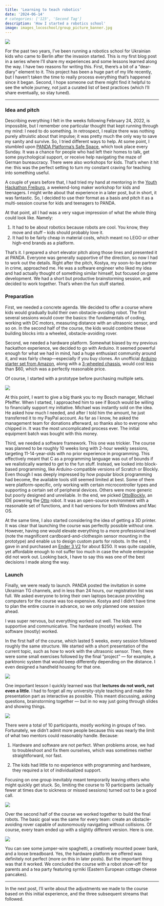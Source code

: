 ```yaml
---
title: 'Learning to teach robotics'
date: '2024-06-14'
# categories: ['123', 'Second Tag']
description: 'How I started a robotics school'
image: images_locoschool/group_picture_banner.jpg
---
```


![](images_locoschool/group_picture.jpg)

For the past two years, I've been running a robotics school for Ukrainian kids who came to Berlin after the invasion started. This is my first blog post in a series where I'll share my experiences and some lessons learned along the way. I have two reasons for writing this. First, there's a bit of a "dear-diary" element to it. This project has been a huge part of my life recently, but I haven't taken the time to really process everything that's happened since it began. Second, I hope someone out there might find it helpful to see the whole journey, not just a curated list of best practices (which I'll share eventually, so stay tuned).

***

### Idea and pitch

Describing everything I felt in the weeks following February 24, 2022, is impossible, but I remember one particular thought that kept running through my mind: I need to do something. In retrospect, I realize there was nothing purely altruistic about that impulse; it was pretty much the only way to save my sanity and survive. So, I tried different ways to help. At some point, I stumbled upon [PANDA Platforma's Safe Space](https://panda-platforma.berlin/events/panda-safe-space-pandaukraine-78/), which took place every Sunday. It was a chance for people who had left their homes to talk, get some psychological support, or receive help navigating the maze of German bureaucracy. There were also workshops for kids. That's when it hit me: this was the perfect setting to turn my constant craving for teaching into something useful.

A couple of years before that, I had tried my hand at mentoring in the [Youth Hackathon Freiburg](https://www.jugendarbeit-jhw.de/unsere-angebote/hackathon/), a weekend-long maker workshop for kids and teenagers. I might write about that experience in a later post, but in short, it was fantastic. So, I decided to use their format as a basis and pitch it as a multi-session course for kids and teenagers to PANDA.

At that point, all I had was a very vague impression of what the whole thing could look like. Namely:

1. It had to be about robotics because robots are cool. You know, they move and stuff -- kids should probably love it.
2. It had to be fairly cheap in material costs, which meant no LEGO or other high-end brands as a platform.

That’s it. I prepared a short elevator pitch along those lines and presented it at PANDA. Everyone was generally supportive of the direction, so now I had to work out the details. Right after the pitch, Kostya, my soon-to-be partner in crime, approached me. He was a software engineer who liked my idea and had actually thought of something similar himself, but focused on game development. We had a short but productive brainstorming session, and decided to work together. That’s when the fun stuff started.

### Preparation

First, we needed a concrete agenda. We decided to offer a course where kids would gradually build their own obstacle-avoiding robot. The first several sessions would cover the basics: the fundamentals of coding, working with DC motors, measuring distance with an ultrasonic sensor, and so on. In the second half of the course, the kids would combine these building blocks into a wheeled, obstacle-avoiding rover.

Second, we needed a hardware platform. Somewhat biased by my previous hackathon experience, we decided to go with Arduino. It seemed powerful enough for what we had in mind, had a huge enthusiast community around it, and was fairly cheap—especially if you buy clones. An unofficial [Arduino starter set from Amazon](https://www.amazon.de/Complete-Ultimate-Tutorial-Microcontroller-Accessories/dp/B01IHCCKKK/ref=sr_1_1_sspa?crid=3OYHZQJXA55O3&dib=eyJ2IjoiMSJ9.ujJjh3WyJ0WwFxrwfvPWhmZVtXhsSoGUH-XaG5dA2NbzJzodMMOHl7WWUrNcdhyeQtMWQVpmoEGbDs6qP0d9rOq0EaFl_5izZmi6jOOt5PN6TgDOIN-p7uiOaO7RwnVy_H0A82ALE3i3qSdW8sEIvot2FSOSa6ousNwF4TRVBSBcQdvFBjvG33BJT08f097-ySGNOpwYL_QeRlNI7XXGnqMeqyct1twb7zTd4nkoimg.0FhJ8NKcKJ4vXXzhmQl_TCGhOTEBhhqRLlgoHSmA6Ho&dib_tag=se&keywords=electronics+starter+kit&qid=1718366705&sprefix=electronics+starter+kit%2Caps%2C105&sr=8-1-spons&sp_csd=d2lkZ2V0TmFtZT1zcF9hdGY&psc=1), along with a [3-wheeled chassis](https://www.amazon.de/-/en/10Gtek-Chassis-Encoder-Battery-DIY/dp/B0B8G29X4V/ref=sr_1_4?crid=2O6T2Y4S4GOFB&dib=eyJ2IjoiMSJ9.REu-6R265PuFjKjKdtQlxhQjxEMG9u1x_jblT3YZQlqTFMlIrIfTdVEkkUHiF6SFc70NOB10Srwu8TdzE2zIJfgou5nIUS8AeXNds16eAimylXOV3qlJn56QSJe7wxg1MROfXppQtNn6-mbAUg9GUO4M3a30ZyyvA_MvciKBcnkLjw3HXsbFBJQ59_QowSm_AcLymEA2LQI7hS3-J0uWrjXqCRdm_KtZZR5Yc6E--P0.4m7CvGavkTDz2VOH4m8rW1vZAgufpy0LxAsjE2Wc5rk&dib_tag=se&keywords=robot+chassis&qid=1718366738&sprefix=robot+chassis%2Caps%2C93&sr=8-4), would cost less than $60, which was a perfectly reasonable price.

Of course, I started with a prototype before purchasing multiple sets.

![](images_locoschool/prototype.jpg)

At this point, I want to give a big thank you to my Bosch manager, Michael Pfeiffer. When I started, I approached him to see if Bosch would be willing to financially support my initiative. Michael was instantly sold on the idea. He asked how much I needed, and after I told him the amount, he just transferred it to my PayPal account. As far as I know, he asked the management team for donations afterward, so thanks also to everyone who chipped in. It was the most uncomplicated process ever. The initial equipment batch was bought with this money.

Third, we needed a software framework. This one was trickier. The course was planned to be roughly 10 weeks long with 2-hour weekly sessions, targeting 11-14-year-olds with no prior experience in programming. This effectively meant that C as a programming language was out of bounds if we realistically wanted to get to the fun stuff. Instead, we looked into block-based programming, like Arduino-compatible versions of Scratch or Blockly. Even though I was deeply impressed by how popular block programming had become, the available tools still seemed limited at best. Some of them were platform-specific, only working with certain microcontroller types and supporting a certain set of peripheral devices. Others were more generic but poorly designed and unreliable. In the end, we picked [OttoBlockly](https://www.ottodiy.com/software), an IDE powering the [Otto](https://www.ottodiy.com) robot. It was an open-source environment with a reasonable set of functions, and it had versions for both Windows and Mac OS.

At the same time, I also started considering the idea of getting a 3D printer. It was clear that launching the course was perfectly possible without one. However, having one would elevate everything to a more professional level (note the magnificent cardboard-and-clothespin sensor mounting in the prototype) and enable us to design custom parts for robots. In the end, I gave in and purchased an [Ender 3 V2](https://store.creality.com/de/products/ender-3-v2-3d-printer) for about $250. It was quite capable, yet affordable enough to not suffer too much in case the whole enterprise did not work out. Looking back, I have to say this was one of the best decisions I made along the way.

### Launch

Finally, we were ready to launch. PANDA posted the invitation in some Ukrainian TG channels, and in less than 24 hours, our registration list was full. We asked everyone to bring their own laptops because providing computers for the course was too expensive. Kostya and I didn't have time to plan the entire course in advance, so we only planned one session ahead.

I was super nervous, but everything worked out well. The kids were supportive and communicative. The hardware (mostly) worked. The software (mostly) worked.

In the first half of the course, which lasted 5 weeks, every session followed roughly the same structure. We started with a short presentation of the current topic, such as how to work with the ultrasonic sensor. Then, there were some small exercises followed by the final "project" — for example, a parktronic system that would beep differently depending on the distance. I even designed a handheld housing for that one.

![](images_locoschool/parktronic.jpg)

One important lesson I quickly learned was that **lectures do not work, not even a little**. I had to forget all my university-style teaching and make the presentation part as interactive as possible. This meant discussing, asking questions, brainstorming together — but in no way just going through slides and showing things.

![](images_locoschool/lecture.jpg)

There were a total of 10 participants, mostly working in groups of two. Fortunately, we didn't admit more people because this was nearly the limit of what two mentors could reasonably handle. Because:

1. Hardware and software are not perfect. When problems arose, we had to troubleshoot and fix them ourselves, which was sometimes niether straightforward, nor fast.

2. The kids had little to no experience with programming and hardware, they required a lot of individualized support.

Focusing on one group inevitably meant temporarily leaving others who might quickly get stuck. So, limiting the course to 10 participants (actually fewer at times due to sickness or missed sessions) turned out to be a good call.

![](images_locoschool/session.jpg)

Over the second half of the course we worked together to build the final robots. The basic goal was the same for every team: create an obstacle-avoiding rover capable of autonomously navigating without collisions. Of course, every team ended up with a slightly different version. Here is one.

![](images_locoschool/final_robot.jpg)

You can see some jumper-wire spaghetti, a creatively mounted power bank, and a loose breadboard. Yes, the hardware platform we offered was definitely not perfect (more on this in later posts). But the important thing was that it worked. We concluded the course with a robot show-off for parents and a tea party featuring syrniki (Eastern European cottage cheese pancakes).

***

In the next post, I'll write about the adjustments we made to the course based on this initial experience, and the three subsequent streams that followed.
